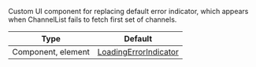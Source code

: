 Custom UI component for replacing default error indicator, which appears when ChannelList fails to fetch first set of channels.

<!-- TODO: Change to new docs -->
| Type | Default |
| - | - |
| Component, element | [LoadingErrorIndicator](https://github.com/GetStream/stream-chat-react-native/blob/master/package/src/components/Indicators/LoadingErrorIndicator.tsx) |
